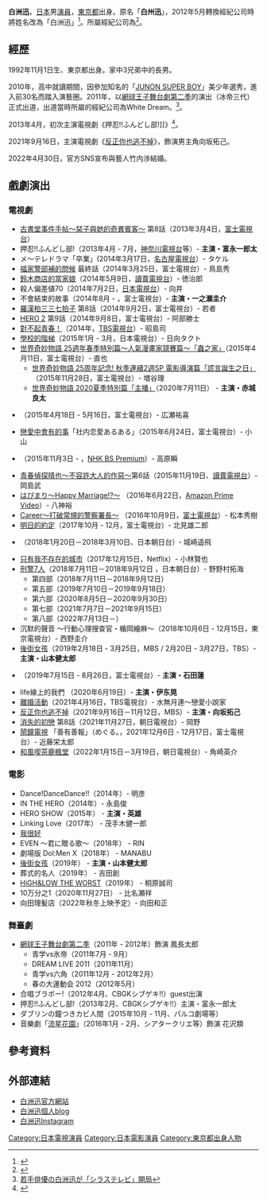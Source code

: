 {{blpsources|time=2021-06-01}}
{{noteTA
|G1=JP}}
{{藝人
| 類型 = 男演員
| 圖片 = 
| 圖片尺寸 = 
| 圖片簡介 = 
| 本名 = 佐々木 迅
| 英文名 = 
| 外文名 = 白洲 迅（{{lang|ja|しらす じん}}）
| 羅馬拼音 = Shirasu Jin
| 外文 = 日文
| 綽號 = 
| 出生日期 = {{birth_date_and _age|1992|11|1}}
| 出生地點 = {{JPN}}[[青森縣|青森縣]]
| 國籍 = {{JPN}}
| 教育程度 = 
| 語言 = 
| 配偶 = 竹内渉（2022-）
| 兒女 = 
| 職業 = [[演員|演員]]
| 代表作 = [[反正你也逃不掉|反正你也逃不掉]]
| 活躍年代 = 2011年－至今
| 唱片公司 = 
| 經紀公司 = {{link-ja|White Dream|White Dream}}（2011年－2012年）<br>{{link-ja|CUBE Group|キューブ (芸能プロダクション)}}（2012年－至今）
| imdb = 
| awards = 
| 電視節目 =
| 網站 = [http://www.cubeinc.co.jp/members/prf/069.html 官方網站]
}}
'''白洲迅'''{{BD|1992年|11月1日||}}，[[日本|日本]]男[[演員|演員]]，[[東京都|東京都]]出身。原名「'''白州迅'''」，2012年5月轉換經紀公司時將姓名改為「白洲迅」<ref>{{Cite web |url=http://ameblo.jp/shirasu-jin/entry-11246753756.html |title=白洲迅個人blog |access-date=2014-11-19 |archive-date=2021-05-11 |archive-url=https://web.archive.org/web/20210511112115/https://ameblo.jp/shirasu-jin/entry-11246753756.html |dead-url=no }}</ref>。所屬經紀公司為{{link-ja|CUBE Group|キューブ (芸能プロダクション)}}<ref>{{Cite web |url=http://www.cubeinc.co.jp/members/prf/069.html |title=白洲迅 PROFILE |access-date=2014-11-19 |archive-date=2015-04-14 |archive-url=https://web.archive.org/web/20150414210946/http://www.cubeinc.co.jp/members/prf/069.html |dead-url=yes }}</ref>。

== 經歷 ==
1992年11月1日生、東京都出身。家中3兄弟中的長男。

2010年，高中就讀期間，因參加知名的「[[JUNON_SUPER_BOY|JUNON SUPER BOY]]」美少年選秀，進入前30名而踏入演藝圈。2011年，以[[網球王子舞台劇第二季|網球王子舞台劇第二季]]的演出（冰帝三代）正式出道，出道當時所屬的經紀公司為White Dream。<ref>[http://www.oricon.co.jp/news/entertainment/2019324/full/ 若手俳優の白洲迅が「シラステレビ」開局]</ref>。

2013年4月，初次主演電視劇《押忍!!ふんどし部!]]》<ref>{{cite news|url= http://www.theaterguide.co.jp/theater_news/2012/11/13_03.php|title= 舞台『押忍!!ふんどし部!』が白洲迅、古田新太、堀内敬子ら新メンバーを迎えテレビドラマ化 来年4月よりTVKほかで放送開始|publisher= シアターガイド 演劇ニュース|date= 2012-11-13|access-date= 2014-11-19|archive-url= https://web.archive.org/web/20141129034838/http://www.theaterguide.co.jp/theater_news/2012/11/13_03.php|archive-date= 2014-11-29|dead-url= yes}}</ref>。

2021年9月16日，主演電視劇《[[反正你也逃不掉|反正你也逃不掉]]》，飾演男主角向坂拓己。

2022年4月30日，官方SNS宣布與藝人竹内渉結婚。

== 戲劇演出 ==
=== 電視劇 ===
* [[古書堂事件手帖#電視劇|古書堂事件手帖～栞子與她的奇異賓客～]] 第8話（2013年3月4日，[[富士電視台|富士電視台]]）
* 押忍!!ふんどし部!（2013年4月 - 7月，[[神奈川電視台|神奈川電視台]]等）- '''主演・富永一郎太 '''
* メ～テレドラマ「卒業」(2014年3月17日，[[名古屋電視台|名古屋電視台]]）- タケル 
* [[福家警部補的問候#電視劇2014|福家警部補的問候]] 最終話（2014年3月25日，富士電視台）- 鳥島秀 
* [[鈴木商店的當家娘|鈴木商店的當家娘]]（2014年5月9日，[[讀賣電視台|讀賣電視台]]）- 徳治郎 
* 殺人偏差値70（2014年7月2日，[[日本電視台|日本電視台]]）- 向井 
* 不會結束的故事（2014年8月 - ，富士電視台）- '''主演・一之瀬圭介''' 
* [[羅漢柏三三七拍子|羅漢柏三三七拍子]] 第8話（2014年9月2日，富士電視台）- 若者 
* [[HERO_(日本電視劇)#第9集|HERO 2]] 第9話（2014年9月8日，富士電視台）- 阿部勝士 
* [[對不起青春！|對不起青春！]]（2014年，[[TBS電視台|TBS電視台]]）- 昭島司
* [[學校的階梯_(電視劇)|學校的階梯]]（2015年1月 - 3月，日本電視台）- 日向タクト
* [[世界奇妙物語_25週年春季特別篇〜人氣漫畫家競賽篇〜#蟲之家|世界奇妙物語 25週年春季特別篇〜人氣漫畫家競賽篇〜「蟲之家」]]（2015年4月11日，富士電視台）- 直也 
** [[世界奇妙物語播放作品列表#2015年|世界奇妙物語 25周年記念! 秋季連續2週SP 電影導演篇「謊言誕生之日」]]（2015年11月28日，富士電視台）- 増谷理
** [[世界奇妙物語播放作品列表#2020年|世界奇妙物語 2020夏季特別篇「主播」]]（2020年7月11日） - '''主演・赤城良太'''
* {{link-ja|She (電視劇)|She (テレビドラマ)|She}}（2015年4月18日 - 5月16日，富士電視台）- 広瀬祐喜
* [[戀愛中會有的事|戀愛中會有的事]]「社内恋愛あるある」（2015年6月24日，富士電視台）- 小山 
* {{link-ja|假男友|仮カレ}}（2015年11月3日 - ，[[NHK_BS_Premium|NHK BS Premium]]）- 高原瞬
* [[青春偵探晴也～不容許大人的作惡～|青春偵探晴也～不容許大人的作惡～]]第6話（2015年11月19日、[[讀賣電視台|讀賣電視台]]）- 岡島武
* [[はぴまり〜Happy_Marriage!?〜|はぴまり〜Happy Marriage!?〜]] （2016年6月22日，[[Amazon_Prime_Video|Amazon Prime Video]]）- 八神裕
* [[Career～打破常規的警察署長～|Career～打破常規的警察署長～]] （2016年10月9日，[[富士電視台|富士電視台]]）- 松本秀樹
* [[明日的約定|明日的約定]]（2017年10月 - 12月，富士電視台）- 北見雄二郎
* {{link-ja|更喜歡明天的你|明日の君がもっと好き}}（2018年1月20日－2018年3月10日、日本朝日台）‐ 城崎遥飛
* [[只有我不存在的城市|只有我不存在的城市]]（2017年12月15日，Netflix）- 小林賢也
* [[刑警七人|刑警7人]]（2018年7月11日－2018年9月12日 ，日本朝日台）- 野野村拓海
** 第四部（2018年7月11日－2018年9月12日）
** 第五部（2019年7月10日－2019年9月18日） 
** 第六部（2020年8月5日－2020年9月30日）  
** 第七部（2021年7月7日－2021年9月15日） 
** 第八部（2022年7月13日－）
* 沉默的聲音 ～行動心理搜查官・楯岡繪麻～（2018年10月6日 - 12月15日，東京電視台）- 西野圭介
* [[後街女孩#電視劇|後街女孩]]（2019年2月18日 - 3月25日，MBS / 2月20日 - 3月27日，TBS）- '''主演・山本健太郎'''
* {{link-ja|我可能不會愛你 (日本電視劇)|僕はまだ君を愛さないことができる}}（2019年7月15日 - 8月26日，富士電視台）- '''主演・石田蓮'''
* life線上的我們 （2020年6月19日）- '''主演・伊东晃'''
* [[離婚活動|離婚活動]]（2021年4月16日，TBS電視台）- 水無月連〜戀愛小說家
* [[反正你也逃不掉|反正你也逃不掉]]（2021年9月16日－11月12日，MBS）- '''主演・向坂拓己'''
* [[被擦掉的初戀|消失的初戀]] 第8話（2021年11月27日，朝日電視台）- 岡野
* [[鬧鐘電視|鬧鐘電視]] 「善有善報」（めぐる。，2021年12月6日 - 12月17日，富士電視台）- 近藤栄太郎
* [[和風喫茶鹿楓堂|和風喫茶鹿楓堂]]（2022年1月15日－3月19日，朝日電視台）- 角崎英介

=== 電影 ===
* Dance!DanceDance!!（2014年）- 明彦
* IN THE HERO（2014年）- 永島俊
* HERO SHOW（2015年） - '''主演・英雄'''
* Linking Love（2017年） - 茂手木健一郎
* [[我很好_(漫畫)#真人電影|我很好]]
* EVEN ～君に贈る歌～（2018年） - RIN 
* 劇場版 Dol:Men X（2018年） - MANABU 
* [[後街女孩#電影|後街女孩]]（2019年） - '''主演・山本健太郎 '''
* 葬式的名人（2019年） - 吉田創
* [[HiGH%26LOW_熱血街頭#電影|HiGH&LOW THE WORST]]（2019年） - 桐原誠司
* 10万分之1（2020年11月27日） - 比名瀬祥
* 向田理髪店（2022年秋冬上映予定）- 向田和正

=== 舞臺劇 ===
* [[網球王子舞台劇第二季|網球王子舞台劇第二季]]（2011年 - 2012年）飾演 鳳長太郎 
** 青学vs氷帝（2011年7月 - 9月）
** DREAM LIVE 2011（2011年11月）
** 青学vs六角（2011年12月 - 2012年2月）
** 春の大運動会 2012（2012年5月）
* 合唱ブラボー!（2012年4月、CBGKシブゲキ!!）guest出演
* 押忍!!ふんどし部!（2013年2月、CBGKシブゲキ!!）主演・富永一郎太
* ダブリンの鐘つきカビ人間（2015年10月 - 11月、パルコ劇場等）
* 音樂劇「[[流星花園|流星花園]]」（2016年1月 - 2月、シアタークリエ等）飾演 花沢類

== 參考資料 ==
{{reflist}}

== 外部連結 ==
*[http://www.cubeinc.co.jp/members/prf/069.html 白洲迅官方網站] {{Wayback|url=http://www.cubeinc.co.jp/members/prf/069.html |date=20150414210946 }}
*[http://ameblo.jp/shirasu-jin 白洲迅個人blog] {{Wayback|url=http://ameblo.jp/shirasu-jin |date=20210804041656 }}
*[https://www.instagram.com/jin_shirasu_official/ 白洲迅Instagram] {{Wayback|url=https://www.instagram.com/jin_shirasu_official/ |date=20180922220403 }}

{{DEFAULTSORT:Shirazu Jin}}
[[Category:日本電視演員|Category:日本電視演員]]
[[Category:日本電影演員|Category:日本電影演員]]
[[Category:東京都出身人物|Category:東京都出身人物]]